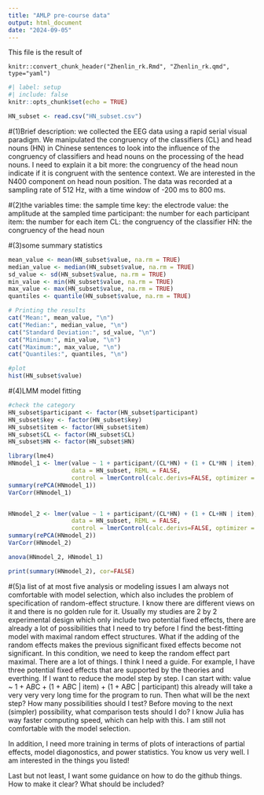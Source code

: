 ```yaml
---
title: "AMLP pre-course data"
output: html_document
date: "2024-09-05"
---
```


This file is the result of

```
knitr::convert_chunk_header("Zhenlin_rk.Rmd", "Zhenlin_rk.qmd", type="yaml")
```

```r
#| label: setup
#| include: false
knitr::opts_chunk$set(echo = TRUE)
```


```r
HN_subset <- read.csv("HN_subset.csv")
```

#(1)Brief description: 
we collected the EEG data using a rapid serial visual paradigm. We manipulated the congruency of the classifiers (CL) and head nouns (HN) in Chinese sentences to look into the influence of the congruency of classifiers and head nouns on the processing of the head nouns. I need to explain it a bit more: the congruency of the head noun indicate if it is congruent with the sentence context. We are interested in the N400 component on head noun position. The data was recorded at a sampling rate of 512 Hz, with a time window of -200 ms to 800 ms. 

#(2)the variables
time: the sample time 
key: the electrode
value: the amplitude at the sampled time
participant: the number for each participant 
item: the number for each item
CL: the congruency of the classifier
HN: the congruency of the head noun 


#(3)some summary statistics 
```r
mean_value <- mean(HN_subset$value, na.rm = TRUE)
median_value <- median(HN_subset$value, na.rm = TRUE)
sd_value <- sd(HN_subset$value, na.rm = TRUE)
min_value <- min(HN_subset$value, na.rm = TRUE)
max_value <- max(HN_subset$value, na.rm = TRUE)
quantiles <- quantile(HN_subset$value, na.rm = TRUE)

# Printing the results
cat("Mean:", mean_value, "\n")
cat("Median:", median_value, "\n")
cat("Standard Deviation:", sd_value, "\n")
cat("Minimum:", min_value, "\n")
cat("Maximum:", max_value, "\n")
cat("Quantiles:", quantiles, "\n")

#plot 
hist(HN_subset$value)
```


#(4)LMM model fitting 
```r
#check the category 
HN_subset$participant <- factor(HN_subset$participant)
HN_subset$key <- factor(HN_subset$key)
HN_subset$item <- factor(HN_subset$item)
HN_subset$CL <- factor(HN_subset$CL)
HN_subset$HN <- factor(HN_subset$HN)

library(lme4)
HNmodel_1 <- lmer(value ~ 1 + participant/(CL*HN) + (1 + CL*HN | item), 
                  data = HN_subset, REML = FALSE, 
                  control = lmerControl(calc.derivs=FALSE, optimizer = "bobyqa"))
summary(rePCA(HNmodel_1))
VarCorr(HNmodel_1)


HNmodel_2 <- lmer(value ~ 1 + participant/(CL*HN) + (1 + CL+HN | item), 
                  data = HN_subset, REML = FALSE, 
                  control = lmerControl(calc.derivs=FALSE, optimizer = "bobyqa"))
summary(rePCA(HNmodel_2))
VarCorr(HNmodel_2)

anova(HNmodel_2, HNmodel_1)

print(summary(HNmodel_2), cor=FALSE)
```


#(5)a list of at most five analysis or modeling issues
I am always not comfortable with model selection, which also includes the problem of specification of random-effect structure. I know there are different views on it and there is no golden rule for it. Usually my studies are 2 by 2 experimental design which only include two potential fixed effects, there are already a lot of possibilities that I need to try before I find the best-fitting model with maximal random effect structures.
What if the adding of the random effects makes the previous significant fixed effects become not significant. In this condition, we need to keep the random effect part maximal. There are a lot of things. I think I need a guide. For example, I have three potential fixed effects that are supported by the theories and everthing. If I want to reduce the model step by step. I can start with: 
value ~ 1 + A*B*C + (1 + A*B*C | item) + (1 + A*B*C | participant)
this already will take a very very very long time for the program to run. Then what will be the next step? How many possibilities should I test? Before moving to the next (simpler) possibility, what comparison tests should I do?
I know Julia has way faster computing speed, which can help with this. I am still not comfortable with the model selection. 

In addition, I need more training in terms of plots of interactions of partial effects, model diagonostics, and power statistics. You know us very well. I am interested in the things you listed!

Last but not least, I want some guidance on how to do the github things. How to make it clear? What should be included? 
